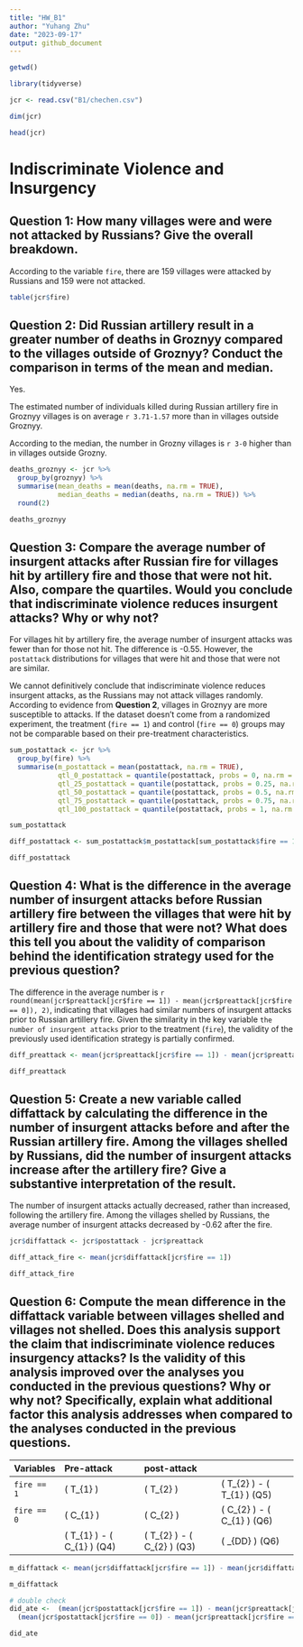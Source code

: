 ```yaml
---
title: "HW_B1"
author: "Yuhang Zhu"
date: "2023-09-17"
output: github_document
---
```


```r
getwd()

library(tidyverse)
```

```r
jcr <- read.csv("B1/chechen.csv")

dim(jcr)

head(jcr)
```

# Indiscriminate Violence and Insurgency

## Question 1: How many villages were and were not attacked by Russians? Give the overall breakdown.

According to the variable `fire`, there are 159 villages were attacked by Russians and 159 were not attacked.

```r
table(jcr$fire)
```

## Question 2: Did Russian artillery result in a greater number of deaths in Groznyy compared to the villages outside of Groznyy? Conduct the comparison in terms of the mean and median.

Yes.  

The estimated number of individuals killed during Russian artillery fire in Groznyy villages is on average `r 3.71-1.57` more than in villages outside Groznyy.

According to the median, the number in Grozny villages is `r 3-0` higher than in villages outside Grozny.

```r
deaths_groznyy <- jcr %>%
  group_by(groznyy) %>%
  summarise(mean_deaths = mean(deaths, na.rm = TRUE),
            median_deaths = median(deaths, na.rm = TRUE)) %>% 
  round(2)

deaths_groznyy
```

## Question 3: Compare the average number of insurgent attacks after Russian fire for villages hit by artillery fire and those that were not hit. Also, compare the quartiles. Would you conclude that indiscriminate violence reduces insurgent attacks? Why or why not?

For villages hit by artillery fire, the average number of insurgent attacks was fewer than for those not hit. The difference is -0.55. However, the `postattack` distributions for villages that were hit and those that were not are similar. 

We cannot definitively conclude that indiscriminate violence reduces insurgent attacks, as the Russians may not attack villages randomly. According to evidence from **Question 2**, villages in Groznyy are more susceptible to attacks. If the dataset doesn't come from a randomized experiment, the treatment (`fire == 1`) and control (`fire == 0`) groups may not be comparable based on their pre-treatment characteristics.

```r
sum_postattack <- jcr %>%
  group_by(fire) %>%
  summarise(m_postattack = mean(postattack, na.rm = TRUE),
            qtl_0_postattack = quantile(postattack, probs = 0, na.rm = T),
            qtl_25_postattack = quantile(postattack, probs = 0.25, na.rm = T),
            qtl_50_postattack = quantile(postattack, probs = 0.5, na.rm = T),
            qtl_75_postattack = quantile(postattack, probs = 0.75, na.rm = T),
            qtl_100_postattack = quantile(postattack, probs = 1, na.rm = T))

sum_postattack

diff_postattack <- sum_postattack$m_postattack[sum_postattack$fire == 1] - sum_postattack$m_postattack[sum_postattack$fire == 0]

diff_postattack
```

## Question 4: What is the difference in the average number of insurgent attacks before Russian artillery fire between the villages that were hit by artillery fire and those that were not? What does this tell you about the validity of comparison behind the identification strategy used for the previous question?

The difference in the average number is `r round(mean(jcr$preattack[jcr$fire == 1]) - mean(jcr$preattack[jcr$fire == 0]), 2)`, indicating that villages had similar numbers of insurgent attacks prior to Russian artillery fire. Given the similarity in the key variable `the number of insurgent attacks` prior to the treatment (`fire`), the validity of the previously used identification strategy is partially confirmed.

```r
diff_preattack <- mean(jcr$preattack[jcr$fire == 1]) - mean(jcr$preattack[jcr$fire == 0])

diff_preattack
```

## Question 5: Create a new variable called diffattack by calculating the difference in the number of insurgent attacks before and after the Russian artillery fire. Among the villages shelled by Russians, did the number of insurgent attacks increase after the artillery fire? Give a substantive interpretation of the result.

The number of insurgent attacks actually decreased, rather than increased, following the artillery fire. Among the villages shelled by Russians, the average number of insurgent attacks decreased by -0.62 after the fire.

```r
jcr$diffattack <- jcr$postattack - jcr$preattack

diff_attack_fire <- mean(jcr$diffattack[jcr$fire == 1])

diff_attack_fire
```


## Question 6: Compute the mean difference in the diffattack variable between villages shelled and villages not shelled. Does this analysis support the claim that indiscriminate violence reduces insurgency attacks? Is the validity of this analysis improved over the analyses you conducted in the previous questions? Why or why not? Specifically, explain what additional factor this analysis addresses when compared to the analyses conducted in the previous questions.



| Variables     | Pre-attack                       | post-attack                    |                                 |
|:--------------|:---------------------------------|:-------------------------------|:--------------------------------|
| `fire == 1`   |  \( T_{1} \)                     | \( T_{2} \)                    | \( T_{2} \) - \( T_{1} \) (Q5)  |            
| `fire == 0`   |  \( C_{1} \)                     | \( C_{2} \)                    | \( C_{2} \) - \( C_{1} \) (Q6)  |            
|               |  \( T_{1} \) - \( C_{1} \) (Q4)  | \( T_{2} \) - \( C_{2} \) (Q3) | \( \beta_{DD} \) (Q6)           |            


```r
m_diffattack <- mean(jcr$diffattack[jcr$fire == 1]) - mean(jcr$diffattack[jcr$fire == 0])

m_diffattack
```

```r
# double check
did_ate <-  (mean(jcr$postattack[jcr$fire == 1]) - mean(jcr$preattack[jcr$fire == 1])) - 
  (mean(jcr$postattack[jcr$fire == 0]) - mean(jcr$preattack[jcr$fire == 0]))

did_ate
```



